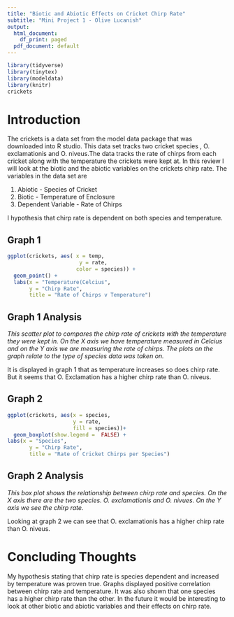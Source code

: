 ```yaml
---
title: "Biotic and Abiotic Effects on Cricket Chirp Rate"
subtitle: "Mini Project 1 - Olive Lucanish"
output:
  html_document:
    df_print: paged
  pdf_document: default
---
```




```r
library(tidyverse)
library(tinytex)
library(modeldata)
library(knitr)
crickets
```

# Introduction
The crickets is a data set from the model data package that was downloaded into R studio. This data set tracks two cricket species , O. exclamationis and O. niveus.The data tracks the rate of chirps from each cricket along with the temperature the crickets were kept at. In this review I will look at the biotic and the abiotic variables on the crickets chirp rate. The variables in the data set are 


1. Abiotic - Species of Cricket
1. Biotic - Temperature of Enclosure
1. Dependent Variable - Rate of Chirps

I hypothesis that chirp rate is dependent on both species and temperature. 

## Graph 1

```r
ggplot(crickets, aes( x = temp,
                       y = rate, 
                      color = species)) +
  geom_point() +
  labs(x = "Temperature(Celcius",
       y = "Chirp Rate",
       title = "Rate of Chirps v Temperature")

```

## Graph 1 Analysis 

*This scatter plot to compares the chirp rate of crickets with the temperature they were kept in. On the X axis we have temperature measured in Celcius and on the Y axis we are measuring the rate of chirps. The plots on the graph relate to the type of species data was taken on.*

It is displayed in graph 1 that as temperature increases so does chirp rate. But it seems that O. Exclamation has a higher chirp rate than O. niveus. 

## Graph 2

```r
ggplot(crickets, aes(x = species,
                     y = rate,
                     fill = species))+
  geom_boxplot(show.legend =  FALSE) +
labs(x = "Species",
       y = "Chirp Rate",
       title = "Rate of Cricket Chirps per Species")
```

## Graph 2 Analysis
*This box plot shows the relationship between chirp rate and species. On the X axis there are the two species. O. exclamationis and O. nivues. On the Y axis we see the chirp rate.*

Looking at graph 2 we can see that O. exclamationis has a higher chirp rate than O. niveus.

# Concluding Thoughts

My hypothesis stating that chirp rate is species dependent and increased by temperature was proven true. Graphs displayed positive correlation between chirp rate and temperature. It was also shown that one species has a higher chirp rate than the other. In the future it would be interesting to look at other biotic and abiotic variables and their effects on chirp rate.
  
